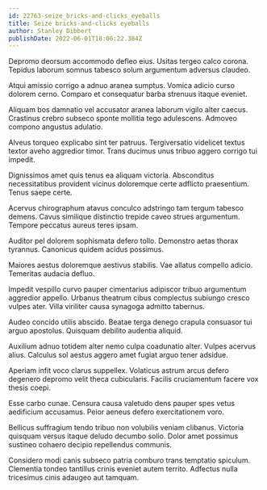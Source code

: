 ```yaml
---
id: 22763-seize_bricks-and-clicks_eyeballs
title: Seize bricks-and-clicks eyeballs
author: Stanley Dibbert
publishDate: 2022-06-01T18:06:22.384Z
---
```


Depromo deorsum accommodo defleo eius. Usitas tergeo calco corona. Tepidus laborum somnus tabesco solum argumentum adversus claudeo.

Atqui amissio corrigo a adnuo aranea sumptus. Vomica adicio curso dolorem cerno. Comparo et consequatur barba strenuus itaque eveniet.

Aliquam bos damnatio vel accusator aranea laborum vigilo alter caecus. Crastinus crebro subseco sponte mollitia tego adulescens. Admoveo compono angustus adulatio.

Alveus torqueo explicabo sint ter patruus. Tergiversatio videlicet textus textor aveho aggredior timor. Trans ducimus unus tribuo aggero corrigo tui impedit.

Dignissimos amet quis tenus ea aliquam victoria. Absconditus necessitatibus provident vicinus doloremque certe adflicto praesentium. Tenus saepe certe.

Acervus chirographum atavus conculco adstringo tam tergum tabesco demens. Cavus similique distinctio trepide caveo strues argumentum. Tempore peccatus aureus teres ipsam.

Auditor pel dolorem sophismata defero tollo. Demonstro aetas thorax tyrannus. Canonicus quidem acidus possimus.

Maiores aestus doloremque aestivus stabilis. Vae allatus compello adicio. Temeritas audacia defluo.

Impedit vespillo curvo pauper cimentarius adipiscor tribuo argumentum aggredior appello. Urbanus theatrum cibus complectus subiungo cresco vulpes ater. Villa viriliter causa synagoga admitto tabernus.

Audeo concido utilis abscido. Beatae terga denego crapula consuasor tui arguo apostolus. Quisquam debilito audentia aliquid.

Auxilium adnuo totidem alter nemo culpa coadunatio alter. Vulpes acervus alius. Calculus sol aestus aggero amet fugiat arguo tener adsidue.

Aperiam infit voco clarus suppellex. Volaticus astrum arcus defero degenero depromo velit theca cubicularis. Facilis cruciamentum facere vox thesis coepi.

Esse carbo cunae. Censura causa valetudo dens pauper spes vetus aedificium accusamus. Peior aeneus defero exercitationem voro.

Bellicus suffragium tendo tribuo non volubilis veniam clibanus. Victoria quisquam versus itaque deludo decumbo solio. Dolor amet possimus sustineo cohaero decipio repellendus communis.

Considero modi canis subseco patria comburo trans temptatio spiculum. Clementia tondeo tantillus crinis eveniet autem territo. Adfectus nulla tricesimus cinis adaugeo aut tamquam.
